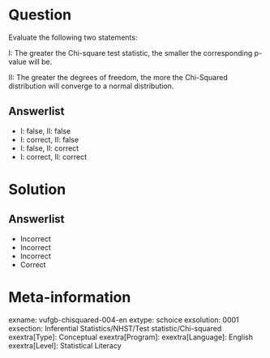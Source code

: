 Question
========
  
Evaluate the following two statements:
  
I: The greater the Chi-square test statistic, the smaller the corresponding p-value will be. 

II: The greater the degrees of freedom, the more the Chi-Squared distribution will converge to a normal distribution.


Answerlist
----------
* I: false,   II: false
* I: correct,  II: false
* I: false,   II: correct
* I: correct,  II: correct

Solution
========
  
Answerlist
----------
* Incorrect
* Incorrect
* Incorrect
* Correct

Meta-information
================
exname: vufgb-chisquared-004-en
extype: schoice
exsolution: 0001
exsection: Inferential Statistics/NHST/Test statistic/Chi-squared
exextra[Type]: Conceptual
exextra[Program]: 
exextra[Language]: English
exextra[Level]: Statistical Literacy
